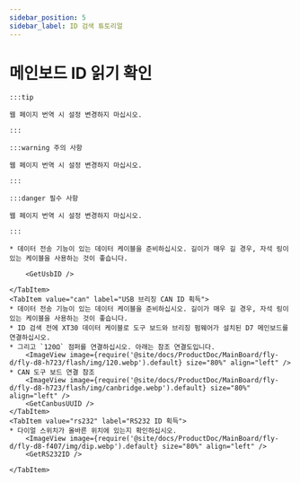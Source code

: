 ```yaml
---
sidebar_position: 5
sidebar_label: ID 검색 튜토리얼
---
```










# 메인보드 ID 읽기 확인

    :::tip

    웹 페이지 번역 시 설정 변경하지 마십시오.

    :::

    :::warning 주의 사항

    웹 페이지 번역 시 설정 변경하지 마십시오.

    :::

    :::danger 필수 사항

    웹 페이지 번역 시 설정 변경하지 마십시오.

    :::

<Tabs>
    <TabItem value="usb" label="USB ID 획득" default>
        
    * 데이터 전송 기능이 있는 데이터 케이블을 준비하십시오. 길이가 매우 길 경우, 자석 링이 있는 케이블을 사용하는 것이 좋습니다.
    
        <GetUsbID />
        
    </TabItem>
    <TabItem value="can" label="USB 브리징 CAN ID 획득">
    * 데이터 전송 기능이 있는 데이터 케이블을 준비하십시오. 길이가 매우 길 경우, 자석 링이 있는 케이블을 사용하는 것이 좋습니다.
    * ID 검색 전에 XT30 데이터 케이블로 도구 보드와 브리징 펌웨어가 설치된 D7 메인보드를 연결하십시오.
    * 그리고 `120Ω` 점퍼를 연결하십시오. 아래는 참조 연결도입니다.
        <ImageView image={require('@site/docs/ProductDoc/MainBoard/fly-d/fly-d8-h723/flash/img/120.webp').default} size="80%" align="left" />
    * CAN 도구 보드 연결 참조
        <ImageView image={require('@site/docs/ProductDoc/MainBoard/fly-d/fly-d8-h723/flash/img/canbridge.webp').default} size="80%" align="left" />   
        <GetCanbusUUID />
    </TabItem>
    <TabItem value="rs232" label="RS232 ID 획득">
    * 다이얼 스위치가 올바른 위치에 있는지 확인하십시오.
        <ImageView image={require('@site/docs/ProductDoc/MainBoard/fly-d/fly-d8-f407/img/dip.webp').default} size="80%" align="left" />              
        <GetRS232ID />

    </TabItem>
</Tabs>